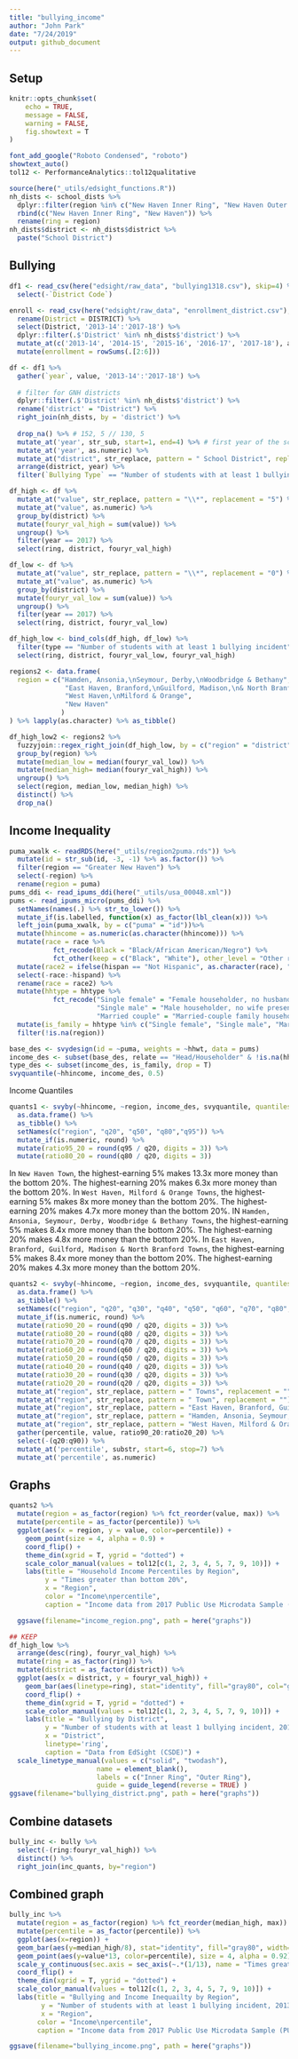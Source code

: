 ```yaml
---
title: "bullying_income"
author: "John Park"
date: "7/24/2019"
output: github_document
---
```


## Setup
```r
knitr::opts_chunk$set(
	echo = TRUE,
	message = FALSE,
	warning = FALSE,
	fig.showtext = T
)
```

```r
font_add_google("Roboto Condensed", "roboto")
showtext_auto()
tol12 <- PerformanceAnalytics::tol12qualitative
```

```r
source(here("_utils/edsight_functions.R"))
nh_dists <- school_dists %>% 
  dplyr::filter(region %in% c("New Haven Inner Ring", "New Haven Outer Ring")) %>% 
  rbind(c("New Haven Inner Ring", "New Haven")) %>% 
  rename(ring = region)
nh_dists$district <- nh_dists$district %>%
  paste("School District")
```

## Bullying
```r
df1 <- read_csv(here("edsight/raw_data", "bullying1318.csv"), skip=4) %>% 
  select(-`District Code`)

enroll <- read_csv(here("edsight/raw_data", "enrollment_district.csv"), skip=5, col_types = cols(.default = "c")) %>% 
  rename(District = DISTRICT) %>% 
  select(District, '2013-14':'2017-18') %>% 
  dplyr::filter(.$'District' %in% nh_dists$'district') %>% 
  mutate_at(c('2013-14', '2014-15', '2015-16', '2016-17', '2017-18'), as.numeric) %>% 
  mutate(enrollment = rowSums(.[2:6]))

df <- df1 %>% 
  gather(`year`, value, '2013-14':'2017-18') %>% 
  
  # filter for GNH districts
  dplyr::filter(.$'District' %in% nh_dists$'district') %>% 
  rename('district' = "District") %>% 
  right_join(nh_dists, by = 'district') %>% 
  
  drop_na() %>% # 152, 5 // 130, 5
  mutate_at('year', str_sub, start=1, end=4) %>% # first year of the school year
  mutate_at('year', as.numeric) %>% 
  mutate_at("district", str_replace, pattern = " School District", replacement = "") %>% 
  arrange(district, year) %>% 
  filter(`Bullying Type` == "Number of students with at least 1 bullying incident")

df_high <- df %>% 
  mutate_at("value", str_replace, pattern = "\\*", replacement = "5") %>% 
  mutate_at("value", as.numeric) %>% 
  group_by(district) %>% 
  mutate(fouryr_val_high = sum(value)) %>% 
  ungroup() %>% 
  filter(year == 2017) %>% 
  select(ring, district, fouryr_val_high)

df_low <- df %>% 
  mutate_at("value", str_replace, pattern = "\\*", replacement = "0") %>% 
  mutate_at("value", as.numeric) %>% 
  group_by(district) %>% 
  mutate(fouryr_val_low = sum(value)) %>% 
  ungroup() %>% 
  filter(year == 2017) %>% 
  select(ring, district, fouryr_val_low)

df_high_low <- bind_cols(df_high, df_low) %>% 
  filter(type == "Number of students with at least 1 bullying incident") %>% 
  select(ring, district, fouryr_val_low, fouryr_val_high)

regions2 <- data.frame(
  region = c("Hamden, Ansonia,\nSeymour, Derby,\nWoodbridge & Bethany", 
              "East Haven, Branford,\nGuilford, Madison,\n& North Branford",
              "West Haven,\nMilford & Orange",
              "New Haven"
             )
) %>% lapply(as.character) %>% as_tibble()

df_high_low2 <- regions2 %>% 
  fuzzyjoin::regex_right_join(df_high_low, by = c("region" = "district")) %>% 
  group_by(region) %>% 
  mutate(median_low = median(fouryr_val_low)) %>% 
  mutate(median_high= median(fouryr_val_high)) %>% 
  ungroup() %>% 
  select(region, median_low, median_high) %>% 
  distinct() %>% 
  drop_na()
```

## Income Inequality
```r
puma_xwalk <- readRDS(here("_utils/region2puma.rds")) %>%
  mutate(id = str_sub(id, -3, -1) %>% as.factor()) %>%
  filter(region == "Greater New Haven") %>% 
  select(-region) %>% 
  rename(region = puma)
pums_ddi <- read_ipums_ddi(here("_utils/usa_00048.xml"))
pums <- read_ipums_micro(pums_ddi) %>%
  setNames(names(.) %>% str_to_lower()) %>%
  mutate_if(is.labelled, function(x) as_factor(lbl_clean(x))) %>%
  left_join(puma_xwalk, by = c("puma" = "id"))%>%
  mutate(hhincome = as.numeric(as.character(hhincome))) %>%
  mutate(race = race %>%
           fct_recode(Black = "Black/African American/Negro") %>%
           fct_other(keep = c("Black", "White"), other_level = "Other race")) %>%
  mutate(race2 = ifelse(hispan == "Not Hispanic", as.character(race), "Latino") %>% as_factor()) %>%
  select(-race:-hispand) %>%
  rename(race = race2) %>%
  mutate(hhtype = hhtype %>%
           fct_recode("Single female" = "Female householder, no husband present",
                      "Single male" = "Male householder, no wife present",
                      "Married couple" = "Married-couple family household")) %>%
  mutate(is_family = hhtype %in% c("Single female", "Single male", "Married couple")) %>% 
  filter(!is.na(region))
```
```r
base_des <- svydesign(id = ~puma, weights = ~hhwt, data = pums)
income_des <- subset(base_des, relate == "Head/Householder" & !is.na(hhincome))
type_des <- subset(income_des, is_family, drop = T)
svyquantile(~hhincome, income_des, 0.5)
```

Income Quantiles
```r
quants1 <- svyby(~hhincome, ~region, income_des, svyquantile, quantiles = c(0.2, 0.5, 0.8, 0.95), keep.var = F) %>%
  as.data.frame() %>%
  as_tibble() %>%
  setNames(c("region", "q20", "q50", "q80","q95")) %>%
  mutate_if(is.numeric, round) %>%
  mutate(ratio95_20 = round(q95 / q20, digits = 3)) %>% 
  mutate(ratio80_20 = round(q80 / q20, digits = 3))
```
In `New Haven Town`, the highest-earning 5% makes 13.3x more money than the bottom 20%. The highest-earning 20% makes 6.3x more money than the bottom 20%. 
In `West Haven, Milford & Orange Towns`, the highest-earning 5% makes 8x more money than the bottom 20%. The highest-earning 20% makes 4.7x more money than the bottom 20%. 
IN `Hamden, Ansonia, Seymour, Derby, Woodbridge & Bethany Towns`, the highest-earning 5% makes 8.4x more money than the bottom 20%. The highest-earning 20% makes 4.8x more money than the bottom 20%. 
In `East Haven, Branford, Guilford, Madison & North Branford Towns`, the highest-earning 5% makes 8.4x more money than the bottom 20%. The highest-earning 20% makes 4.3x more money than the bottom 20%. 

```r
quants2 <- svyby(~hhincome, ~region, income_des, svyquantile, quantiles = c(0.2, 0.3, 0.4, 0.5, 0.6, 0.7, 0.8, 0.9), keep.var = F) %>%
  as.data.frame() %>%
  as_tibble() %>%
  setNames(c("region", "q20", "q30", "q40", "q50", "q60", "q70", "q80","q90")) %>%
  mutate_if(is.numeric, round) %>%
  mutate(ratio90_20 = round(q90 / q20, digits = 3)) %>% 
  mutate(ratio80_20 = round(q80 / q20, digits = 3)) %>%
  mutate(ratio70_20 = round(q70 / q20, digits = 3)) %>% 
  mutate(ratio60_20 = round(q60 / q20, digits = 3)) %>%
  mutate(ratio50_20 = round(q50 / q20, digits = 3)) %>% 
  mutate(ratio40_20 = round(q40 / q20, digits = 3)) %>%
  mutate(ratio30_20 = round(q30 / q20, digits = 3)) %>% 
  mutate(ratio20_20 = round(q20 / q20, digits = 3)) %>% 
  mutate_at("region", str_replace, pattern = " Towns", replacement = "") %>% 
  mutate_at("region", str_replace, pattern = " Town", replacement = "") %>% 
  mutate_at("region", str_replace, pattern = "East Haven, Branford, Guilford, Madison & North Branford", replacement = "East Haven, Branford,\nGuilford, Madison,\n& North Branford") %>% 
  mutate_at("region", str_replace, pattern = "Hamden, Ansonia, Seymour, Derby, Woodbridge & Bethany", replacement = "Hamden, Ansonia,\nSeymour, Derby,\nWoodbridge & Bethany") %>% 
  mutate_at("region", str_replace, pattern = "West Haven, Milford & Orange", replacement = "West Haven,\nMilford & Orange") %>% 
  gather(percentile, value, ratio90_20:ratio20_20) %>% 
  select(-(q20:q90)) %>% 
  mutate_at('percentile', substr, start=6, stop=7) %>% 
  mutate_at('percentile', as.numeric)
```

## Graphs
```r
quants2 %>%
  mutate(region = as_factor(region) %>% fct_reorder(value, max)) %>%
  mutate(percentile = as_factor(percentile)) %>% 
  ggplot(aes(x = region, y = value, color=percentile)) +
    geom_point(size = 4, alpha = 0.9) +
    coord_flip() +
    theme_din(xgrid = T, ygrid = "dotted") +
    scale_color_manual(values = tol12[c(1, 2, 3, 4, 5, 7, 9, 10)]) +
    labs(title = "Household Income Percentiles by Region", 
         y = "Times greater than bottom 20%",
         x = "Region",
         color = "Income\npercentile",
         caption = "Income data from 2017 Public Use Microdata Sample (PUMS) data")

  ggsave(filename="income_region.png", path = here("graphs"))
```

```r
## KEEP
df_high_low %>%
  arrange(desc(ring), fouryr_val_high) %>% 
  mutate(ring = as_factor(ring)) %>% 
  mutate(district = as_factor(district)) %>% 
  ggplot(aes(x = district, y = fouryr_val_high)) +
    geom_bar(aes(linetype=ring), stat="identity", fill="gray80", col="gray40") +
    coord_flip() + 
    theme_din(xgrid = T, ygrid = "dotted") +
    scale_color_manual(values = tol12[c(1, 2, 3, 4, 5, 7, 9, 10)]) +
    labs(title = "Bullying by District", 
         y = "Number of students with at least 1 bullying incident, 2013-2017",
         x = "District",
         linetype='ring',
         caption = "Data from EdSight (CSDE)") +
  scale_linetype_manual(values = c("solid", "twodash"),
                      name = element_blank(),
                      labels = c("Inner Ring", "Outer Ring"),
                      guide = guide_legend(reverse = TRUE) )
ggsave(filename="bullying_district.png", path = here("graphs"))
```

## Combine datasets
```r
bully_inc <- bully %>% 
  select(-(ring:fouryr_val_high)) %>% 
  distinct() %>% 
  right_join(inc_quants, by="region")
```

## Combined graph
```r
bully_inc %>% 
  mutate(region = as_factor(region) %>% fct_reorder(median_high, max)) %>%
  mutate(percentile = as_factor(percentile)) %>% 
  ggplot(aes(x=region)) + 
  geom_bar(aes(y=median_high/8), stat="identity", fill="gray80", width=.5) +
  geom_point(aes(y=value*13, color=percentile), size = 4, alpha = 0.92) +
  scale_y_continuous(sec.axis = sec_axis(~.*(1/13), name = "Times greater than bottom 20%")) +
  coord_flip() +
  theme_din(xgrid = T, ygrid = "dotted") +
  scale_color_manual(values = tol12[c(1, 2, 3, 4, 5, 7, 9, 10)]) +
  labs(title = "Bullying and Income Inequailty by Region", 
        y = "Number of students with at least 1 bullying incident, 2013-17 (Median across districts)",
        x = "Region",
       color = "Income\npercentile",
       caption = "Income data from 2017 Public Use Microdata Sample (PUMS) data\nBullying data from EdSight (CSDE)")

ggsave(filename="bullying_income.png", path = here("graphs"))
```









